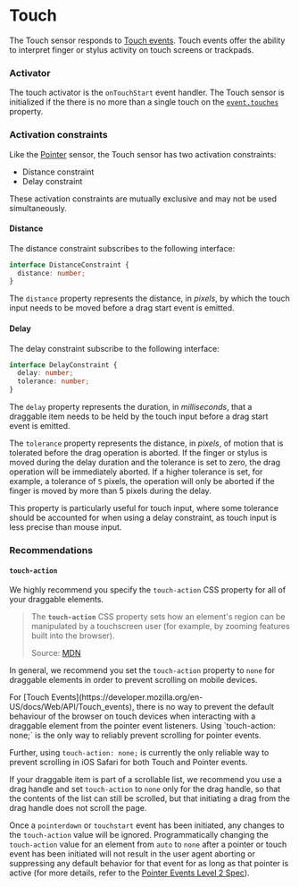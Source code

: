 
# Touch

The Touch sensor responds to [Touch events](https://developer.mozilla.org/en-US/docs/Web/API/Touch_events). Touch events offer the ability to interpret finger or stylus activity on touch screens or trackpads.

### Activator

The touch activator is the `onTouchStart` event handler. The Touch sensor is initialized if the there is no more than a single touch on the [`event.touches`](https://developer.mozilla.org/en-US/docs/Web/API/TouchEvent/touches) property.

### Activation constraints

Like the [Pointer](pointer) sensor, the Touch sensor has two activation constraints:

- Distance constraint
- Delay constraint

These activation constraints are mutually exclusive and may not be used simultaneously.

#### Distance

The distance constraint subscribes to the following interface:

```typescript
interface DistanceConstraint {
  distance: number;
}
```

The `distance` property represents the distance, in _pixels_, by which the touch input needs to be moved before a drag start event is emitted.

#### Delay

The delay constraint subscribe to the following interface:

```typescript
interface DelayConstraint {
  delay: number;
  tolerance: number;
}
```

The `delay` property represents the duration, in _milliseconds_, that a draggable item needs to be held by the touch input before a drag start event is emitted.

The `tolerance` property represents the distance, in _pixels_, of motion that is tolerated before the drag operation is aborted. If the finger or stylus is moved during the delay duration and the tolerance is set to zero, the drag operation will be immediately aborted. If a higher tolerance is set, for example, a tolerance of `5` pixels, the operation will only be aborted if the finger is moved by more than 5 pixels during the delay.

This property is particularly useful for touch input, where some tolerance should be accounted for when using a delay constraint, as touch input is less precise than mouse input.

### Recommendations

#### `touch-action`

We highly recommend you specify the `touch-action` CSS property for all of your draggable elements.

> The **`touch-action`** CSS property sets how an element's region can be manipulated by a touchscreen user \(for example, by zooming features built into the browser\).
>
> Source: [MDN](https://developer.mozilla.org/en-US/docs/Web/CSS/touch-action)

In general, we recommend you set the `touch-action` property to `none` for draggable elements in order to prevent scrolling on mobile devices.

<Callout>
For [Touch Events](https://developer.mozilla.org/en-US/docs/Web/API/Touch_events), there is no way to prevent the default behaviour of the browser on touch devices when interacting with a draggable element from the pointer event listeners. Using `touch-action: none;` is the only way to reliably prevent scrolling for pointer events.

Further, using `touch-action: none;` is currently the only reliable way to prevent scrolling in iOS Safari for both Touch and Pointer events.

</Callout>

If your draggable item is part of a scrollable list, we recommend you use a drag handle and set `touch-action` to `none` only for the drag handle, so that the contents of the list can still be scrolled, but that initiating a drag from the drag handle does not scroll the page.

Once a `pointerdown` or `touchstart` event has been initiated, any changes to the `touch-action` value will be ignored. Programmatically changing the `touch-action` value for an element from `auto` to `none` after a pointer or touch event has been initiated will not result in the user agent aborting or suppressing any default behavior for that event for as long as that pointer is active \(for more details, refer to the [Pointer Events Level 2 Spec](https://www.w3.org/TR/pointerevents2/#determining-supported-touch-behavior)\).
